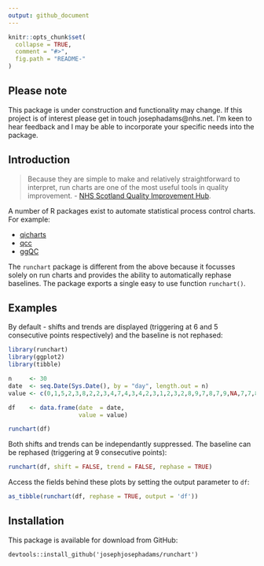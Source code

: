 ```yaml
---
output: github_document
---
```


<!-- README.md is generated from README.Rmd. Please edit that file -->

```r
knitr::opts_chunk$set(
  collapse = TRUE,
  comment = "#>",
  fig.path = "README-"
)
```
## Please note
This package is under construction and functionality may change. If this project is of interest please get in touch josephadams@nhs.net. I'm keen to hear feedback and I may be able to incorporate your specific needs into the package.

## Introduction

>Because they are simple to make and relatively straightforward to interpret, run charts are one of the most useful tools in quality improvement. - [NHS Scotland Quality Improvement Hub](http://www.qihub.scot.nhs.uk/knowledge-centre/quality-improvement-tools/run-chart.aspx).

A number of R packages exist to automate statistical process control charts. For example:

* [qicharts](https://cran.r-project.org/web/packages/qicharts/index.html)
* [qcc](https://cran.r-project.org/web/packages/qcc/index.html)
* [ggQC](https://cran.r-project.org/web/packages/ggQC/index.html)

The `runchart` package is different from the above because it focusses solely  on run charts and provides the ability to automatically rephase baselines. The package exports a single easy to use function `runchart()`.

## Examples
By default - shifts and trends are displayed (triggering at 6 and 5 consecutive points respectively) and the baseline is not rephased:
```r
library(runchart)
library(ggplot2)
library(tibble)

n     <- 30
date  <- seq.Date(Sys.Date(), by = "day", length.out = n)
value <- c(0,1,5,2,3,8,2,2,3,4,7,4,3,4,2,3,1,2,3,2,8,9,7,8,7,9,NA,7,7,8)

df    <- data.frame(date  = date,
                    value = value)

runchart(df)
```

Both shifts and trends can be independantly suppressed. The baseline can be rephased (triggering at 9 consecutive points):
```r
runchart(df, shift = FALSE, trend = FALSE, rephase = TRUE)
```

Access the fields behind these plots by setting the output parameter to `df`:
```r
as_tibble(runchart(df, rephase = TRUE, output = 'df'))
```

## Installation
This package is available for download from GitHub:

```
devtools::install_github('josephjosephadams/runchart')
```
